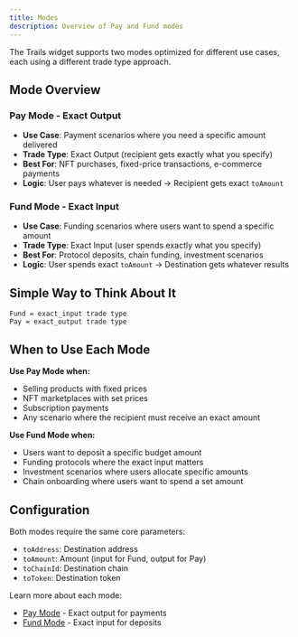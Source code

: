 ```yaml
---
title: Modes
description: Overview of Pay and Fund modes
---
```


The Trails widget supports two modes optimized for different use cases, each using a different trade type approach.

## Mode Overview

### Pay Mode - Exact Output
- **Use Case**: Payment scenarios where you need a specific amount delivered
- **Trade Type**: Exact Output (recipient gets exactly what you specify)
- **Best For**: NFT purchases, fixed-price transactions, e-commerce payments
- **Logic**: User pays whatever is needed → Recipient gets exact `toAmount`

### Fund Mode - Exact Input  
- **Use Case**: Funding scenarios where users want to spend a specific amount
- **Trade Type**: Exact Input (user spends exactly what you specify)
- **Best For**: Protocol deposits, chain funding, investment scenarios
- **Logic**: User spends exact `toAmount` → Destination gets whatever results

## Simple Way to Think About It

```
Fund = exact_input trade type
Pay = exact_output trade type
```

## When to Use Each Mode

**Use Pay Mode when:**
- Selling products with fixed prices
- NFT marketplaces with set prices
- Subscription payments
- Any scenario where the recipient must receive an exact amount

**Use Fund Mode when:**
- Users want to deposit a specific budget amount
- Funding protocols where the exact input matters
- Investment scenarios where users allocate specific amounts
- Chain onboarding where users want to spend a set amount

## Configuration

Both modes require the same core parameters:
- `toAddress`: Destination address
- `toAmount`: Amount (input for Fund, output for Pay)
- `toChainId`: Destination chain
- `toToken`: Destination token

Learn more about each mode:
- [Pay Mode](/sdk/modes/pay) - Exact output for payments
- [Fund Mode](/sdk/modes/fund) - Exact input for deposits 
